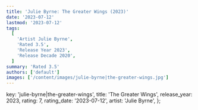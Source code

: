 ```yaml
---
title: 'Julie Byrne: The Greater Wings (2023)'
date: '2023-07-12'
lastmod: '2023-07-12'
tags:
  [
    'Artist Julie Byrne',
    'Rated 3.5',
    'Release Year 2023',
    'Release Decade 2020',
  ]
summary: 'Rated 3.5'
authors: ['default']
images: ['/content/images/julie-byrne|the-greater-wings.jpg']
---
```


  key: 'julie-byrne|the-greater-wings',
  title: 'The Greater Wings',
  release_year: 2023,
  rating: 7,
  rating_date: '2023-07-12',
  artist: 'Julie Byrne',
};

<MusicRating data={data} />
